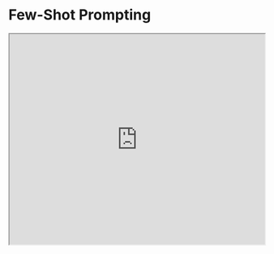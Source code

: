 # Few-Shot Prompting

<iframe width="100%"
  height="415px"
  src="https://www.youtube.com/embed/ojtbHUqw1LA?si=DPHurHTzZXm22vcN" allow="accelerometer; autoplay; clipboard-write; encrypted-media; gyroscope; picture-in-picture"
  allowFullScreen
  />

Obwohl Großsprachmodelle bemerkenswerte Fähigkeiten im Zero-Shot-Setting demonstrieren, weisen sie dennoch bei komplexeren Aufgaben Schwächen auf, wenn sie im Zero-Shot-Modus verwendet werden. Few-Shot Prompting kann als Technik eingesetzt werden, um das Lernen im Kontext zu ermöglichen, indem wir Demonstrationen im Prompt bereitstellen, um das Modell zu einer besseren Leistung zu lenken. Die Demonstrationen dienen als Konditionierung für nachfolgende Beispiele, bei denen wir möchten, dass das Modell eine Antwort generiert.

Gemäß [Touvron et al. 2023](https://arxiv.org/pdf/2302.13971.pdf) traten Few-Shot-Eigenschaften zum ersten Mal auf, als die Modelle auf eine ausreichende Größe skaliert wurden [(Kaplan et al., 2020)](https://arxiv.org/abs/2001.08361).

Lassen Sie uns Few-Shot Prompting anhand eines Beispiels demonstrieren, das in [Brown et al. 2020](https://arxiv.org/abs/2005.14165) präsentiert wurde. In dem Beispiel geht es darum, ein neues Wort korrekt in einem Satz zu verwenden.

*Prompt:*
```
Ein "Whatpu" ist ein kleines, pelziges Tier, das in Tansania heimisch ist. Ein Beispiel für einen Satz, der das Wort Whatpu verwendet, ist:
Wir reisten in Afrika, und wir sahen diese sehr süßen Whatpus.
"farduddeln" bedeutet, sehr schnell auf und ab zu springen. Ein Beispiel für einen Satz, der das Wort farduddeln verwendet, ist:
```

*Output:*
```
Als wir das Spiel gewannen, begannen wir alle zu farduddeln, um zu feiern.
```

Wir können beobachten, dass das Modell irgendwie gelernt hat, wie die Aufgabe auszuführen ist, indem es nur ein Beispiel gegeben bekommt (d. h. 1-Shot). Bei schwierigeren Aufgaben können wir damit experimentieren, die Demonstrationen zu erhöhen (z. B. 3-Shot, 5-Shot, 10-Shot usw.).

Gemäß den Erkenntnissen von [Min et al. (2022)](https://arxiv.org/abs/2202.12837) hier noch einige Tipps zu Demonstrationen/Beispielen beim Few-Shot Prompting:

- "der Label-Raum und die Verteilung des eingegebenen Texts, die durch die Demonstrationen spezifiziert werden, sind beide wichtig (unabhängig davon, ob die Labels für einzelne Eingaben korrekt sind)"
- das Format, das Sie verwenden, spielt auch eine Schlüsselrolle bei der Leistung, selbst wenn Sie nur zufällige Labels verwenden, ist dies viel besser, als überhaupt keine Labels zu verwenden.
- zusätzliche Ergebnisse zeigen, dass das Auswählen zufälliger Labels aus einer echten Labelverteilung (anstatt einer gleichförmigen Verteilung) ebenfalls hilfreich ist.

Lassen Sie uns ein paar Beispiele ausprobieren. Beginnen wir mit einem Beispiel mit zufälligen Labels (was bedeutet, dass die Labels Negativ und Positiv zufällig den Eingaben zugeordnet sind):

*Prompt:*
```
Das ist toll! // Negativ
Das ist schlecht! // Positiv
Wow, dieser Film war klasse! // Positiv
Was für eine fürchterliche Vorstellung! //
```

*Output:*
```
Negativ
```

Wir erhalten immer noch die richtige Antwort, obwohl die Labels zufällig angeordnet wurden. Beachten Sie, dass wir auch das Format beibehalten haben, was ebenfalls hilft. Tatsächlich zeigen weitere Versuche, dass die neueren GPT-Modelle, mit denen wir experimentieren, selbst gegenüber zufälligen Formaten robuster werden. Beispiel:

*Prompt:*
```
Positiv Das ist toll!
Das ist schlecht! Negativ
Wow, dieser Film war klasse!
Positiv
Was für eine fürchterliche Vorstellung! --
```

*Output:*
```
Negativ
```

Oben gibt es keine Konsistenz im Format, aber das Modell hat trotzdem das richtige Label vorhergesagt. Wir müssen eine umfassendere Analyse durchführen, um zu bestätigen, ob dies für verschiedene und komplexere Aufgaben gilt, einschließlich verschiedener Variationen von Prompts.

### Limitationen des Few-Shot Prompting

Standardmäßiges Few-Shot Prompting funktioniert gut für viele Aufgaben, ist aber immer noch nicht eine perfekte Technik, insbesondere wenn es um komplexere Denkaufgaben geht. Lassen Sie uns demonstrieren, warum das der Fall ist. Erinnern Sie sich an das vorherige Beispiel, bei dem wir folgende Aufgabe geliefert haben:

```
Die ungeraden Zahlen in dieser Gruppe addieren sich zu einer geraden Zahl: 15, 32, 5, 13, 82, 7, 1.

A: 
```

Wenn wir dies noch einmal versuchen, gibt das Modell Folgendes aus:

```
Ja, die ungeraden Zahlen in dieser Gruppe addieren sich zu 107, was eine gerade Zahl ist.
```

Das ist nicht die richtige Antwort, was nicht nur die Grenzen dieser Systeme aufzeigt, sondern dass es eines Bedarfs an fortgeschrittenerem Prompt Engineering bedarf.

Versuchen wir, einige Beispiele hinzuzufügen, um zu sehen, ob Few-Shot Prompting die Ergebnisse verbessert.

*Prompt:*
```
Die ungeraden Zahlen in dieser Gruppe addieren sich zu einer geraden Zahl: 4, 8, 9, 15, 12, 2, 1.
A: Die Antwort ist falsch.

Die ungeraden Zahlen in dieser Gruppe addieren sich zu einer geraden Zahl: 17, 10, 19, 4, 8, 12, 24.
A: Die Antwort ist wahr.

Die ungeraden Zahlen in dieser Gruppe addieren sich zu einer geraden Zahl: 16, 11, 14, 4, 8, 13, 24.
A: Die Antwort ist wahr.

Die ungeraden Zahlen in dieser Gruppe addieren sich zu einer geraden Zahl: 17, 9, 10, 12, 13, 4, 2.
A: Die Antwort ist falsch.

Die ungeraden Zahlen in dieser Gruppe addieren sich zu einer geraden Zahl: 15, 32, 5, 13, 82, 7, 1.
A: 
```

*Output:*
```
Die Antwort ist wahr.
```

Das hat nicht funktioniert. Es scheint, als wäre Few-Shot Prompting nicht ausreichend, um zuverlässige Antworten für diese Art von Denkproblem zu erhalten. Das obige Beispiel liefert grundlegende Informationen zur Aufgabe. Wenn Sie genauer hinsehen, wird deutlich, dass die von uns eingeführte Aufgabe ein paar weitere Denkschritte erfordert. Mit anderen Worten, es könnte helfen, wenn wir das Problem in Schritte aufteilen und das dem Modell demonstrieren. Neuerdings wurde das sogenannte [Chain-of-Thought (CoT) Prompting](https://arxiv.org/abs/2201.11903) populär, um komplexere arithmetische, alltagsbezogene und symbolische Denkaufgaben zu bewältigen.

Insgesamt scheint es, dass das Bereitstellen von Beispielen nützlich ist, um einige Aufgaben zu lösen. Wenn Zero-Shot Prompting und Few-Shot Prompting nicht ausreichen, kann das bedeuten, dass das, was das Modell gelernt hat, nicht ausreichend ist, um bei der Aufgabe gut abzuschneiden. Von hier aus wird empfohlen, über das Fine-Tuning Ihrer Modelle nachzudenken oder mit fortgeschritteneren Prompting-Techniken zu experimentieren. Als Nächstes sprechen wir über eine der beliebten Prompting-Techniken namens Chain-of-Thought Prompting, die große Beliebtheit gewonnen hat.

